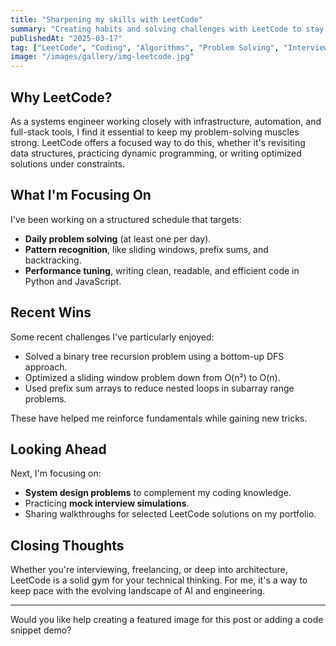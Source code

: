 ```yaml
---
title: "Sharpening my skills with LeetCode"
summary: "Creating habits and solving challenges with LeetCode to stay sharp in systems engineering and software development."
publishedAt: "2025-03-17"
tag: ["LeetCode", "Coding", "Algorithms", "Problem Solving", "Interview Prep", "Python", "JavaScript", "Systems Engineering", "Software Development"]
image: "/images/gallery/img-leetcode.jpg"
---
```


## Why LeetCode?

As a systems engineer working closely with infrastructure, automation, and full-stack tools, I find it essential to keep my problem-solving muscles strong. LeetCode offers a focused way to do this, whether it's revisiting data structures, practicing dynamic programming, or writing optimized solutions under constraints.

## What I'm Focusing On

I've been working on a structured schedule that targets:
- **Daily problem solving** (at least one per day).
- **Pattern recognition**, like sliding windows, prefix sums, and backtracking.
- **Performance tuning**, writing clean, readable, and efficient code in Python and JavaScript.

## Recent Wins

Some recent challenges I've particularly enjoyed:
- Solved a binary tree recursion problem using a bottom-up DFS approach.
- Optimized a sliding window problem down from O(n²) to O(n).
- Used prefix sum arrays to reduce nested loops in subarray range problems.

These have helped me reinforce fundamentals while gaining new tricks.

## Looking Ahead

Next, I'm focusing on:
- **System design problems** to complement my coding knowledge.
- Practicing **mock interview simulations**.
- Sharing walkthroughs for selected LeetCode solutions on my portfolio.

## Closing Thoughts

Whether you're interviewing, freelancing, or deep into architecture, LeetCode is a solid gym for your technical thinking. For me, it's a way to keep pace with the evolving landscape of AI and engineering.

---

Would you like help creating a featured image for this post or adding a code snippet demo?
